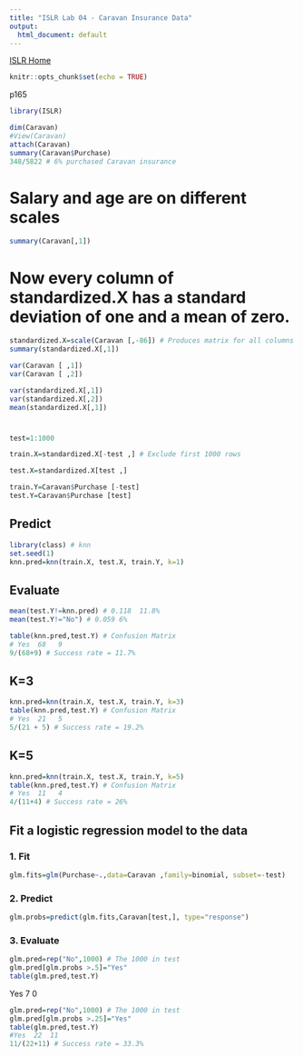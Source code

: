 ```yaml
---
title: "ISLR Lab 04 - Caravan Insurance Data"
output:
  html_document: default
---
```

[ISLR Home](../index.html)

```r
knitr::opts_chunk$set(echo = TRUE)
```

p165

```r
library(ISLR)
```

```r
dim(Caravan)
#View(Caravan)
attach(Caravan)
summary(Caravan$Purchase)
348/5822 # 6% purchased Caravan insurance
```

# Salary and age are on different scales

```r
summary(Caravan[,1])
```

# Now every column of standardized.X has a standard deviation of one and a mean of zero.

```r
standardized.X=scale(Caravan [,-86]) # Produces matrix for all columns
summary(standardized.X[,1])
```

```r
var(Caravan [ ,1])
var(Caravan [ ,2])

var(standardized.X[,1])
var(standardized.X[,2])
mean(standardized.X[,1])
```

#
```r
test=1:1000

train.X=standardized.X[-test ,] # Exclude first 1000 rows

test.X=standardized.X[test ,]

train.Y=Caravan$Purchase [-test]
test.Y=Caravan$Purchase [test]
```

## Predict

```r
library(class) # knn
set.seed(1)
knn.pred=knn(train.X, test.X, train.Y, k=1)
```

## Evaluate

```r
mean(test.Y!=knn.pred) # 0.118  11.8%
mean(test.Y!="No") # 0.059 6%
```

```r
table(knn.pred,test.Y) # Confusion Matrix
# Yes  68   9
9/(68+9) # Success rate = 11.7%
```

## K=3 ####

```r
knn.pred=knn(train.X, test.X, train.Y, k=3)
table(knn.pred,test.Y) # Confusion Matrix
# Yes  21   5
5/(21 + 5) # Success rate = 19.2%
```

## K=5 ####

```r
knn.pred=knn(train.X, test.X, train.Y, k=5)
table(knn.pred,test.Y) # Confusion Matrix
# Yes  11   4
4/(11+4) # Success rate = 26%
```

## Fit a logistic regression model to the data

### 1. Fit

```r
glm.fits=glm(Purchase~.,data=Caravan ,family=binomial, subset=-test)
```

### 2. Predict

```r
glm.probs=predict(glm.fits,Caravan[test,], type="response")
```

### 3. Evaluate

```r
glm.pred=rep("No",1000) # The 1000 in test
glm.pred[glm.probs >.5]="Yes"
table(glm.pred,test.Y)
```

Yes   7   0

```r
glm.pred=rep("No",1000) # The 1000 in test
glm.pred[glm.probs >.25]="Yes"
table(glm.pred,test.Y)
#Yes  22  11
11/(22+11) # Success rate = 33.3%
```
